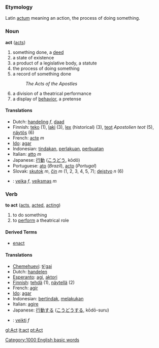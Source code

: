 ===Etymology===
Latin [[actum]] meaning an action, the process of doing something.

=== Noun ===
'''act''' ([[acts]])

# something done, a [[deed]]
# a state of existence
# a product of a legislative body, a statute
# the process of doing something
# a record of something done
#: ''The Acts of the Apostles''
# a division of a theatrical performance
# a display of [[behavior]], a pretense

==== Translations ====
*Dutch: [[handeling]] ''f'', [[daad]]
*Finnish: [[teko]] (1), [[laki]] (3), [[lex]] (historical) (3), [[teot]] ''Apostolien teot'' (5), [[näytös]] (6)
*French: [[acte]] ''m''
*[[Ido]]: [[agar]]
*Indonesian: [[tindak|tindakan]], [[laku|perlakuan]], [[buat|perbuatan]]
*Italian: [[atto]] ''m''
*Japanese: [[行動]] ([[こうどう]], kōdō)
*Portuguese: [[ato]] (''Brazil''), [[acto]] (''Portugal'')
*Slovak: [[skutok]] ''m'', [[čin]] ''m'' (1, 2, 3, 4, 5, 7); [[dejstvo]] ''n'' (6)
* {{lt}}: [[veika]] ''f'', [[veiksmas]] ''m''

=== Verb ===
'''to act''' ([[acts]], [[acted]], [[acting]])

# to do something
# to [[perform]] a theatrical role

====Derived Terms====
* [[enact]]

==== Translations ====
*[[Chemehuevi]]: [[tɨ'gai]]
*Dutch: [[handelen]]
*[[Esperanto]]: [[agi]], [[aktori]]
*[[Finnish]]: [[tehdä]] (1), [[näytellä]] (2)
*French: [[agir]]
*[[Ido]]: [[agar]]
*Indonesian: [[tindak|bertindak]], [[laku|melakukan]]
*Italian: [[agire]]
*Japanese: [[行動]]する ([[こうどう]]する, kōdō-suru)
*{{lt}}: [[veikti]] ''f''

[[Category:1000 English basic words]]

[[gl:Act]]
[[it:act]]
[[pt:Act]]